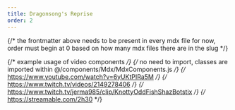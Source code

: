 ```yaml
---
title: Dragonsong's Reprise
order: 2
---
```

{/*
the frontmatter above needs to be present in every mdx file for now,
order must begin at 0 based on how many mdx files there are in the slug
*/}


{/* example usage of video components */}
{/* no need to import, classes are imported within @/components/Mdx/MdxComponents.js */}
<YouTube videoId="6yUKtPIRa5M"/>                    {/* https://www.youtube.com/watch?v=6yUKtPIRa5M */}
<TwitchVoD videoId="2149278406"/>                   {/* https://www.twitch.tv/videos/2149278406 */}
<TwitchClip videoId="KnottyOddFishShazBotstix"/>    {/* https://www.twitch.tv/jerma985/clip/KnottyOddFishShazBotstix */}
<Streamable videoId="2h30"/>                        {/* https://streamable.com/2h30 */}

